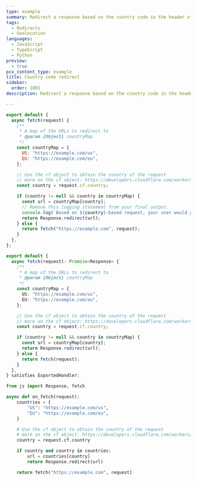 ```yaml
---
type: example
summary: Redirect a response based on the country code in the header of a visitor.
tags:
  - Redirects
  - Geolocation
languages:
  - JavaScript
  - TypeScript
  - Python
preview:
  - true
pcx_content_type: example
title: Country code redirect
sidebar:
  order: 1001
description: Redirect a response based on the country code in the header of a visitor.

---
```



<Tabs> <TabItem label="js">

```js
export default {
  async fetch(request) {
    /**
     * A map of the URLs to redirect to
     * @param {Object} countryMap
     */
    const countryMap = {
      US: "https://example.com/us",
      EU: "https://example.com/eu",
    };

    // Use the cf object to obtain the country of the request
    // more on the cf object: https://developers.cloudflare.com/workers/runtime-apis/request#incomingrequestcfproperties
    const country = request.cf.country;

    if (country != null && country in countryMap) {
      const url = countryMap[country];
      // Remove this logging statement from your final output.
      console.log(`Based on ${country}-based request, your user would go to ${url}.` )
      return Response.redirect(url);
    } else {
      return fetch("https://example.com", request);
    }
  },
};
```

</TabItem> <TabItem label="ts">

```ts
export default {
  async fetch(request): Promise<Response> {
    /**
     * A map of the URLs to redirect to
     * @param {Object} countryMap
     */
    const countryMap = {
      US: "https://example.com/us",
      EU: "https://example.com/eu",
    };

    // Use the cf object to obtain the country of the request
    // more on the cf object: https://developers.cloudflare.com/workers/runtime-apis/request#incomingrequestcfproperties
    const country = request.cf.country;

    if (country != null && country in countryMap) {
      const url = countryMap[country];
      return Response.redirect(url);
    } else {
      return fetch(request);
    }
  },
} satisfies ExportedHandler;
```

</TabItem> <TabItem label="py">

```py
from js import Response, fetch

async def on_fetch(request):
    countries = {
        "US": "https://example.com/us",
        "EU": "https://example.com/eu",
    }

    # Use the cf object to obtain the country of the request
    # more on the cf object: https://developers.cloudflare.com/workers/runtime-apis/request#incomingrequestcfproperties
    country = request.cf.country

    if country and country in countries:
        url = countries[country]
        return Response.redirect(url)

    return fetch("https://example.com", request)
```

</TabItem> </Tabs>
